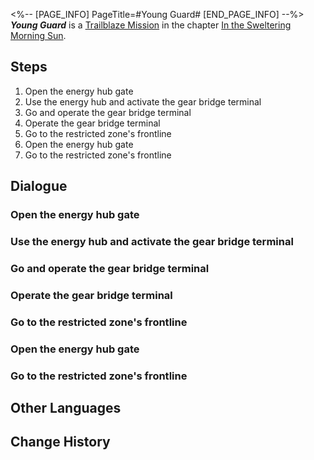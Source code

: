 <%-- [PAGE_INFO]
PageTitle=#Young Guard#
[END_PAGE_INFO] --%>
{{Stub|Dialogue.}}
{{Mission Infobox
|id            = 1011102
|title         = 
|image         = Mission Young Guard.png{{subst:void|<!--$UPLOAD:<<SpriteOutput/Chronicle/1011102.png>-<Mission Young Guard.png>-<Fate's Atlas Images>>-->}}
|type          = Trailblaze
|event_name    = 
|chapter       = In the Sweltering Morning Sun
|requirements  = [[Trailblaze Mission]] ''[[Unattainable Idol]]'' completed
|summary       = You have gained Gepard's trust. Upon your request, he and his trusted Silvermane Guards charge ahead and clear the path to the Stellaron for you.
|characters    = Trailblazer
|startLocation = [[Jarilo-VI]] - [[Silvermane Guard Restricted Zone]]
|world         = Jarilo-VI
|area          = Silvermane Guard Restricted Zone
|prev          = Unattainable Idol
|next          = Soldiers Stay Silent
|rewards       = Trailblaze EXP*1,000; Stellar Jade*80; Traveler's Guide*3; Refined Aether*3
}}
'''''Young Guard''''' is a [[Trailblaze Mission]] in the chapter [[In the Sweltering Morning Sun]].

==Steps==
# Open the energy hub gate
# Use the energy hub and activate the gear bridge terminal
# Go and operate the gear bridge terminal
# Operate the gear bridge terminal
# Go to the restricted zone's frontline
# Open the energy hub gate
# Go to the restricted zone's frontline

<!--
==Gameplay Notes==

--><!--
==Trial Character==

-->
==Dialogue==
{{Stub Dialogue}}
{{Dialogue End}}

===Open the energy hub gate===
{{Mission Description|type=trailblaze|location=Silvermane Guard Restricted Zone|update|Your encounter with Dunn turns out to be easy indeed: You knock the dignified Silvermane Captain out cold and acquire the encryption key that unlocks the gate to the energy hub.<br />The Silvermane Guards from the entire restricted zone rush over to the scene. All you have to do now is make them join Dunn.<br />What are you waiting for? Go and unlock the gate to the energy hub!}}
{{Dialogue Start}}
:{{tx}}
{{Dialogue End}}

===Use the energy hub and activate the gear bridge terminal===
{{Mission Description|type=trailblaze|location=Silvermane Guard Restricted Zone|update|Your encounter with Dunn turns out to be easy indeed: You knock the dignified Silvermane Captain out cold and acquire the encryption key that unlocks the gate to the energy hub.<br />You open up the path to the energy hub. Now it's time for Serval, the expert mechanic, to do her thing.}}
{{Dialogue Start}}
:{{tx}}
{{Dialogue End}}

===Go and operate the gear bridge terminal===
{{Mission Description|type=trailblaze|location=Silvermane Guard Restricted Zone|update|The energy hub is now online thanks to Serval. The lines connecting to the gear bridge terminals should all be opened.<br />Quickly, use the gear bridge terminal and cross the gear bridge before the Silvermane Guards manage to surround you!}}
{{Dialogue Start}}
:{{tx}}
{{Dialogue End}}

===Operate the gear bridge terminal===
{{Mission Description|type=trailblaze|location=Silvermane Guard Restricted Zone|update|The energy hub is now online thanks to Serval. The lines connecting to the gear bridge terminals should all be opened.<br />After defeating the automatons stationed near the terminal, it's only a matter of time before the terminal is activated.<br />However, time is the most crucial resource right now &mdash; the slightest delay may ruin all your efforts.<br />Time is of the essence. Quickly, use the terminal and cross the gear bridge!}}
{{Dialogue Start}}
:{{tx}}
{{Dialogue End}}

===Go to the restricted zone's frontline===
{{Mission Description|type=trailblaze|location=Silvermane Guard Restricted Zone|update|In the midst of the deep shifting sounds of the mechanical structure, the rotating Gear Bridge is now positioned in its designated position. The frontlines of fighting against the Fragmentum are but a bridge away.<br />On the other side of the bridge lies nothing but a boundless Fragmentum &mdash; countless warriors have fought in this brutal place until they've lost complete control over their bodies.<br />And now, the bravest warriors of them all have turned and changed sides. They are welcoming your challenge.}}
{{Dialogue Start}}
:{{tx}}
{{Dialogue End}}

===Open the energy hub gate===
{{Mission Description|type=trailblaze|location=Silvermane Guard Restricted Zone|update|Your encounter with Dunn turns out to be easy indeed: You knock the dignified Silvermane Captain out cold and acquire the encryption key that unlocks the gate to the energy hub.<br />The Silvermane Guards from the entire restricted zone rush over to the scene. All you have to do now is make them join Dunn.<br />What are you waiting for? Go and unlock the gate to the energy hub!}}
{{Dialogue Start}}
:{{tx}}
{{Dialogue End}}

===Go to the restricted zone's frontline===
{{Mission Description|type=trailblaze|location=Silvermane Guard Restricted Zone|update|In the midst of the deep shifting sounds of the mechanical structure, the rotating Gear Bridge is now positioned in its designated position. The frontlines of fighting against the Fragmentum are but a bridge away.<br />On the other side of the bridge lies nothing but a boundless Fragmentum &mdash; countless warriors have fought in this brutal place until they've lost complete control over their bodies.<br />And now, the bravest warriors of them all have turned and changed sides. They are welcoming your challenge.}}
{{Dialogue Start}}
:{{tx}}
{{Dialogue End}}

==Other Languages==
{{Other Languages
|en   = Young Guard
|zhs  = 青年近卫军
|zht  = 青年近衛軍
|ja   = 青年近衛部隊
|ko   = 청년 근위병
|es   = Joven guardián
|fr   = Jeune garde
|ru   = Молодая гвардия
|th   = กองกำลังวัยเยาว์
|vi   = Quân Cận Vệ Trẻ Tuổi
|de   = Junge Wache
|id   = Penjaga Muda
|pt   = Jovem Guarda
}}

==Change History==
{{Change History|1.0}}
